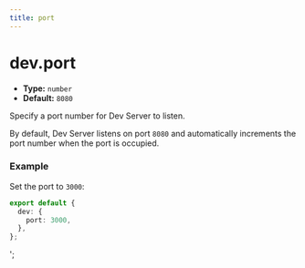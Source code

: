 ```yaml
---
title: port
---
```


# dev.port

- **Type:** `number`
- **Default:** `8080`

Specify a port number for Dev Server to listen.

By default, Dev Server listens on port `8080` and automatically increments the port number when the port is occupied.

### Example

Set the port to `3000`:

```ts
export default {
  dev: {
    port: 3000,
  },
};
```
';
